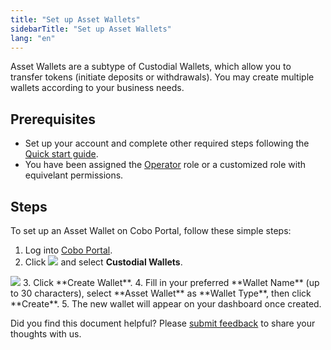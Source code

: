 ```yaml
---
title: "Set up Asset Wallets"
sidebarTitle: "Set up Asset Wallets"
lang: "en"
---
```


Asset Wallets are a subtype of Custodial Wallets, which allow you to transfer tokens (initiate deposits or withdrawals). You may create multiple wallets according to your business needs.

## Prerequisites

- Set up your account and complete other required steps following the [Quick start guide](/en/portal/quick-start-guide).
- You have been assigned the [Operator](/en/portal/organization/roles-and-permissions) role or a customized role with equivelant permissions.

## Steps

To set up an Asset Wallet on Cobo Portal, follow these simple steps:

1. Log into [Cobo Portal](https://portal.cobo.com/login).
2. Click <img src="/en/images/custodial-wallet/wallet-icon.svg" className="icon"/> and select **Custodial Wallets**.

<img src="/en/images/custodial-wallet/custodial-wallet-dashboard.png" className="screenshot_full_screen"/>
3. Click **Create Wallet**.
4. Fill in your preferred **Wallet Name** (up to 30 characters), select **Asset Wallet** as **Wallet Type**, then click **Create**.
5. The new wallet will appear on your dashboard once created.

<Tip>Did you find this document helpful? Please [submit feedback](https://forms.zohopublic.com/cobo/form/DocumentFeedbackForm/formperma/QvLOhxJv1_JMsJ-1dleZ8Itb_7rzN-LtgvsDdxosoVI?referrername=manuals) to share your thoughts with us.</Tip>